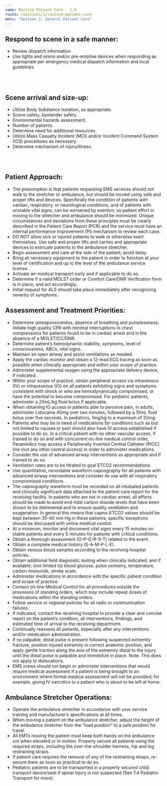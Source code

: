 ```yaml
---
name: Routine Patient Care - 1.0
route: /sections/1/routine-patient-care
menu: "Section 1: General Patient Care"
---
```



<h2 id="response">
  Respond to scene in a safe manner:
</h2>

<ul>
  <li>Review dispatch information</li>
  <li>Use lights and sirens and/or pre-emptive devices when responding as appropriate per emergency medical dispatch information and local guidelines.</li>
</ul>

<br></br>

<h2 id="scene-arrival">
  Scene arrival and size-up:
</h2>

<ul>
  <li>Utilize Body Substance Isolation, as appropriate.</li>
  <li>Scene safety, bystander safety.</li>
  <li>Environmental hazards assessment.</li>
  <li>Number of patients.</li>
  <li>Determine need for additional resources.</li>
  <li>Utilize Mass Casualty Incident (MCI) and/or Incident Command System (ICS) procedures as necessary.</li>
  <li>Determine mechanism of injury/illness.</li>
</ul>

<br></br>

<h2 id="patient-approach">
  Patient Approach:
</h2>

<ul>
  <li>
    The presumption is that patients requesting EMS services should not walk to the stretcher or
    ambulance, but should be moved using safe and proper lifts and devices. Specifically the
    condition of patients with cardiac, respiratory, or neurological conditions, and of patients with
    unstable vital signs, can be worsened by exertion, so patient effort in moving to the stretcher and
    ambulance should be minimized. Unique circumstances and deviations from these principles
    must be clearly described in the Patient Care Report (PCR) and the service must have an internal
    performance improvement (PI) mechanism to review each case.
  </li>
  <li>
    DO NOT allow sick or injured patients to walk or otherwise exert themselves. Use safe and proper
    lifts and carries and appropriate devices to extricate patients to the ambulance stretcher.
  </li>
  <li>
    Begin assessment and care at the side of the patient; avoid delay.
  </li>
  <li>
    Bring all necessary equipment to the patient in order to function at your level of certification and
    up to the level of the ambulance service license.
  </li>
  <li>
    Activate air-medical transport early and if applicable to do so.
  </li>
  <li>
    Determine if a valid MOLST order or Comfort Care/DNR Verification form is in place, and act
    accordingly.
  </li>
  <li>
    Initial request for ALS should take place immediately after recognizing severity of symptoms.
  </li>
</ul>

<h2 id="assessment-and-treatment-priorities">
  Assessment and Treatment Priorities:
</h2>

<ul>
  <li>
    Determine unresponsiveness, absence of breathing and pulselessness; Initiate high quality CPR
    with minimal interruptions in chest compressions for patients found to be in cardiac arrest and in
    the absence of a MOLST/CC/DNR.
  </li>
  <li>
    Determine patient’s hemodynamic stability, symptoms, level of consciousness, ABCs, vital signs.
  </li>
  <li>
    Maintain an open airway and assist ventilations as needed.
  </li>
  <li>
    Apply the cardiac monitor and obtain a 12-lead ECG tracing as soon as possible when clinically
    appropriate and within your scope of practice.
  </li>
  <li>
    Administer supplemental oxygen using the appropriate delivery device, if indicated.
  </li>
  <li>
    Within your scope of practice, obtain peripheral access via intravenous (IV) or intraosseous (IO)
    on all patients exhibiting signs and symptoms consistent with shock or who are hemodynamically
    compromised, or have the potential to become compromised. For pediatric patients, administer a
    20mL/kg fluid bolus if applicable.
  </li>
  <li>
    When obtaining IO access in patients able to perceive pain, in adults, administer Lidocaine 40mg
    over two minutes, followed by a 10mL fluid bolus over five seconds. In pediatrics, 1mg/kg to a
    maximum of 20mg.
  </li>
  <li>
    Patients who may be in need of medications for conditions such as but not limited to nausea or
    pain should also have IV access established if possible to do so.
    In a critical patient with no other vascular access, if trained to do so and with concurrent on-line
  medical control order, Paramedics may access a Peripherally Inserted Central Catheter (PICC)
    line (not any other central access) in order to administer medications.
  </li>
  <li>
    Consider the use of advanced airway interventions as appropriate and if trained to do so.
  </li>
  <li>
    Ventilation rates are to be titrated to goal ETCO2 recommendations.
  </li>
  <li>
    Use quantitative, recordable waveform capnography for all patients with advanced airway
    interventions and consider its use with all respiratory compromised conditions.
  </li>
  <li>
    The capnography waveform must be recorded on all intubated patients and clinically significant
    data attached to the patient care report for the receiving facility. In patients who are not in cardiac
    arrest, all efforts should be made to avoid end-tidal carbon dioxide levels that have been shown to
    be detrimental and to ensure quality ventilation and oxygenation. In general this means that
    capno-ETCO2 values should be kept between 35-40 mm Hg in these patients; specific exceptions
    should be discussed with online medical control.
  </li>
  <li>
    At a minimum, monitor and document vital signs every 15 minutes on stable patients and every 5
    minutes for patients with critical conditions.
  </li>
  <li>
    Obtain a thorough assessment (O-P-Q-R-S-T) related to the event.
  </li>
  <li>
    Obtain a complete medical history (S-A-M-P-L-E).
  </li>
  <li>
    Obtain venous blood samples according to the receiving hospital policies.
  </li>
  <li>
    Obtain additional field diagnostic testing when clinically indicated, and if available; (not limited to)
    blood glucose, pulse oximetry, temperature, carbon monoxide, stroke scale.
  </li>
  <li>
    Administer medications in accordance with the specific patient condition and scope of practice.
  </li>
  <li>
    Contact on-line Medical Control for all procedures outside the provisions of standing orders, which
    may include repeat doses of medications within the standing orders.
  </li>
  <li>
    Follow service or regional policies for all radio or communication failures.
  </li>
  <li>
    If indicated, contact the receiving hospital to provide a clear and concise report on the patient’s
    condition, all interventions, findings, and estimated time of arrival to the receiving department.
  </li>
  <li>
    Continually reassess all patients, especially after any interventions and/or medication
    administration.
  </li>
  <li>
    If no palpable, distal pulse is present following suspected extremity fracture, position injured
    extremity in correct anatomic position, and apply gentle traction along the axis of the extremity
    distal to the injury until the distal pulse is palpable and immobilize in place. Note: This does not
    apply to dislocations.
  </li>
  <li>
    EMS crews should not begin or administer interventions that would require medical assessment if
    a patient is being brought to an environment where formal medical assessment will not be
    provided; for example, giving IV narcotics to a patient who is about to be left at home.
  </li>
</ul>

<h2 id="stretcher-operations">
  Ambulance Stretcher Operations:
</h2>

<ul>
  <li>
    Operate the ambulance stretcher in accordance with your service training and manufacturer’s
    specifications at all times.
  </li>
  <li>
    When moving a patient on the ambulance stretcher, adjust the height of the ambulance stretcher
    from the “load position” to a safe position for travel.
  </li>
  <li>
    All EMTs moving the patient must keep both hands on the ambulance cot when elevated or in
    motion. Properly secure all patients using the required straps, including the over-the-shoulder
    harness, hip and leg restraining straps.
  </li>
  <li>
    If patient care requires the removal of any of the restraining straps, re-secure them as soon as
    practical to do so.
  </li>
  <li>
    Pediatric patients are to be transported in a properly secured child transport device/seat if spinal
    injury is not suspected <Link to="/pediatric-transport-7.4">(See 7.4 Pediatric Transport for more)</Link>.
  </li>
</ul>
